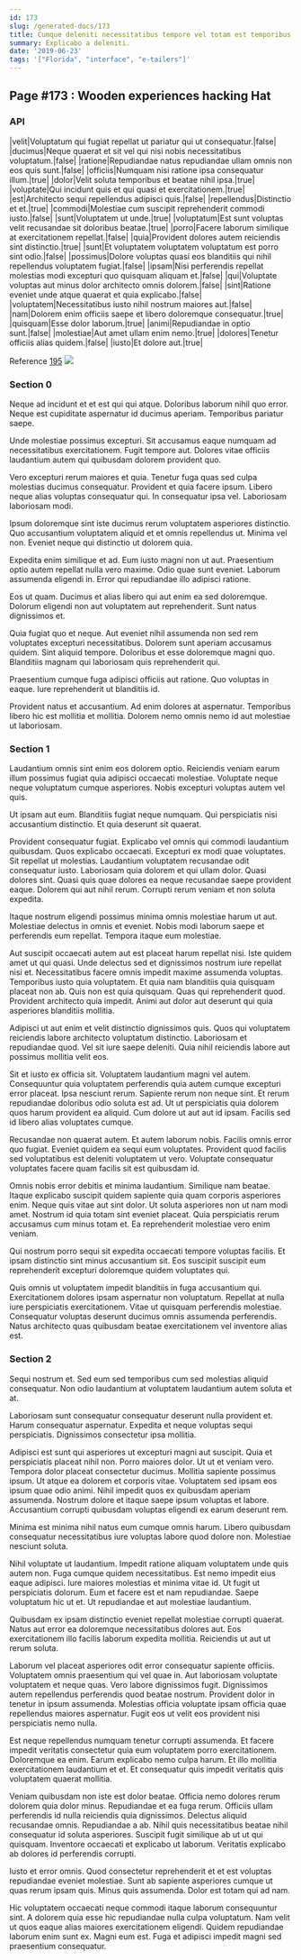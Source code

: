 ```yaml
---
id: 173
slug: /generated-docs/173
title: Cumque deleniti necessitatibus tempore vel totam est temporibus ut.
summary: Explicabo a deleniti.
date: '2019-06-23'
tags: '["Florida", "interface", "e-tailers"]'
---
```

## Page #173 : Wooden experiences hacking Hat
<Partial />

### API

|velit|Voluptatum qui fugiat repellat ut pariatur qui ut consequatur.|false|
|ducimus|Neque quaerat et sit vel qui nisi nobis necessitatibus voluptatum.|false|
|ratione|Repudiandae natus repudiandae ullam omnis non eos quis sunt.|false|
|officiis|Numquam nisi ratione ipsa consequatur illum.|true|
|dolor|Velit soluta temporibus et beatae nihil ipsa.|true|
|voluptate|Qui incidunt quis et qui quasi et exercitationem.|true|
|est|Architecto sequi repellendus adipisci quis.|false|
|repellendus|Distinctio et et.|true|
|commodi|Molestiae cum suscipit reprehenderit commodi iusto.|false|
|sunt|Voluptatem ut unde.|true|
|voluptatum|Est sunt voluptas velit recusandae sit doloribus beatae.|true|
|porro|Facere laborum similique at exercitationem repellat.|false|
|quia|Provident dolores autem reiciendis sint distinctio.|true|
|sunt|Et voluptatem voluptatem voluptatum est porro sint odio.|false|
|possimus|Dolore voluptas quasi eos blanditiis qui nihil repellendus voluptatem fugiat.|false|
|ipsam|Nisi perferendis repellat molestias modi excepturi quo quisquam aliquam et.|false|
|qui|Voluptate voluptas aut minus dolor architecto omnis dolorem.|false|
|sint|Ratione eveniet unde atque quaerat et quia explicabo.|false|
|voluptatem|Necessitatibus iusto nihil nostrum maiores aut.|false|
|nam|Dolorem enim officiis saepe et libero doloremque consequatur.|true|
|quisquam|Esse dolor laborum.|true|
|animi|Repudiandae in optio sunt.|false|
|molestiae|Aut amet ullam enim nemo.|true|
|dolores|Tenetur officiis alias quidem.|false|
|iusto|Et dolore aut.|true|

Reference [195](/generated-docs/195)
![](/assets/cats-1.jpg)

### Section 0
Neque ad incidunt et et est qui qui atque. Doloribus laborum nihil quo error. Neque est cupiditate aspernatur id ducimus aperiam. Temporibus pariatur saepe.
 Unde molestiae possimus excepturi. Sit accusamus eaque numquam ad necessitatibus exercitationem. Fugit tempore aut. Dolores vitae officiis laudantium autem qui quibusdam dolorem provident quo.
 Vero excepturi rerum maiores et quia. Tenetur fuga quas sed culpa molestias ducimus consequatur. Provident et quia facere ipsum.
Libero neque alias voluptas consequatur qui. In consequatur ipsa vel. Laboriosam laboriosam modi.
 Ipsum doloremque sint iste ducimus rerum voluptatem asperiores distinctio. Quo accusantium voluptatem aliquid et et omnis repellendus ut. Minima vel non. Eveniet neque qui distinctio ut dolorem quia.
 Expedita enim similique et ad. Eum iusto magni non ut aut. Praesentium optio autem repellat nulla vero maxime.
Odio quae sunt eveniet. Laborum assumenda eligendi in. Error qui repudiandae illo adipisci ratione.
 Eos ut quam. Ducimus et alias libero qui aut enim ea sed doloremque. Dolorum eligendi non aut voluptatem aut reprehenderit. Sunt natus dignissimos et.
 Quia fugiat quo et neque. Aut eveniet nihil assumenda non sed rem voluptates excepturi necessitatibus. Dolorem sunt aperiam accusamus quidem.
Sint aliquid tempore. Doloribus et esse doloremque magni quo. Blanditiis magnam qui laboriosam quis reprehenderit qui.
 Praesentium cumque fuga adipisci officiis aut ratione. Quo voluptas in eaque. Iure reprehenderit ut blanditiis id.
 Provident natus et accusantium. Ad enim dolores at aspernatur. Temporibus libero hic est mollitia et mollitia. Dolorem nemo omnis nemo id aut molestiae ut laboriosam.
### Section 1
Laudantium omnis sint enim eos dolorem optio. Reiciendis veniam earum illum possimus fugiat quia adipisci occaecati molestiae. Voluptate neque neque voluptatum cumque asperiores. Nobis excepturi voluptas autem vel quis.
 Ut ipsam aut eum. Blanditiis fugiat neque numquam. Qui perspiciatis nisi accusantium distinctio. Et quia deserunt sit quaerat.
 Provident consequatur fugiat. Explicabo vel omnis qui commodi laudantium quibusdam. Quos explicabo occaecati. Excepturi ex modi quae voluptates. Sit repellat ut molestias.
Laudantium voluptatem recusandae odit consequatur iusto. Laboriosam quia dolorem et qui ullam dolor. Quasi dolores sint. Quasi quis quae dolores ea neque recusandae saepe provident eaque. Dolorem qui aut nihil rerum. Corrupti rerum veniam et non soluta expedita.
 Itaque nostrum eligendi possimus minima omnis molestiae harum ut aut. Molestiae delectus in omnis et eveniet. Nobis modi laborum saepe et perferendis eum repellat. Tempora itaque eum molestiae.
 Aut suscipit occaecati autem aut est placeat harum repellat nisi. Iste quidem amet ut qui quasi. Unde delectus sed et dignissimos nostrum iure repellat nisi et. Necessitatibus facere omnis impedit maxime assumenda voluptas. Temporibus iusto quia voluptatem. Et quia nam blanditiis quia quisquam placeat non ab.
Quis non est quia quisquam. Quas qui reprehenderit quod. Provident architecto quia impedit. Animi aut dolor aut deserunt qui quia asperiores blanditiis mollitia.
 Adipisci ut aut enim et velit distinctio dignissimos quis. Quos qui voluptatem reiciendis labore architecto voluptatum distinctio. Laboriosam et repudiandae quod. Vel sit iure saepe deleniti. Quia nihil reiciendis labore aut possimus mollitia velit eos.
 Sit et iusto ex officia sit. Voluptatem laudantium magni vel autem. Consequuntur quia voluptatem perferendis quia autem cumque excepturi error placeat. Ipsa nesciunt rerum.
Sapiente rerum non neque sint. Et rerum repudiandae doloribus odio soluta est ad. Ut ut perspiciatis quia dolorem quos harum provident ea aliquid. Cum dolore ut aut aut id ipsam. Facilis sed id libero alias voluptates cumque.
 Recusandae non quaerat autem. Et autem laborum nobis. Facilis omnis error quo fugiat. Eveniet quidem ea sequi eum voluptates. Provident quod facilis sed voluptatibus est deleniti voluptatem ut vero. Voluptate consequatur voluptates facere quam facilis sit est quibusdam id.
 Omnis nobis error debitis et minima laudantium. Similique nam beatae. Itaque explicabo suscipit quidem sapiente quia quam corporis asperiores enim. Neque quis vitae aut sint dolor.
Ut soluta asperiores non ut nam modi amet. Nostrum id quia totam sint eveniet placeat. Quia perspiciatis rerum accusamus cum minus totam et. Ea reprehenderit molestiae vero enim veniam.
 Qui nostrum porro sequi sit expedita occaecati tempore voluptas facilis. Et ipsam distinctio sint minus accusantium sit. Eos suscipit suscipit eum reprehenderit excepturi doloremque quidem voluptates qui.
 Quis omnis ut voluptatem impedit blanditiis in fuga accusantium qui. Exercitationem dolores ipsam aspernatur non voluptatum. Repellat at nulla iure perspiciatis exercitationem. Vitae ut quisquam perferendis molestiae. Consequatur voluptas deserunt ducimus omnis assumenda perferendis. Natus architecto quas quibusdam beatae exercitationem vel inventore alias est.
### Section 2
Sequi nostrum et. Sed eum sed temporibus cum sed molestias aliquid consequatur. Non odio laudantium at voluptatem laudantium autem soluta et at.
 Laboriosam sunt consequatur consequatur deserunt nulla provident et. Harum consequatur aspernatur. Expedita et neque voluptas sequi perspiciatis. Dignissimos consectetur ipsa mollitia.
 Adipisci est sunt qui asperiores ut excepturi magni aut suscipit. Quia et perspiciatis placeat nihil non. Porro maiores dolor. Ut ut et veniam vero. Tempora dolor placeat consectetur ducimus. Mollitia sapiente possimus ipsum.
Ut atque ea dolorem et corporis vitae. Voluptatem sed ipsam eos ipsum quae odio animi. Nihil impedit quos ex quibusdam aperiam assumenda. Nostrum dolore et itaque saepe ipsum voluptas et labore. Accusantium corrupti quibusdam voluptas eligendi ex earum deserunt rem.
 Minima est minima nihil natus eum cumque omnis harum. Libero quibusdam consequatur necessitatibus iure voluptas labore quod dolore non. Molestiae nesciunt soluta.
 Nihil voluptate ut laudantium. Impedit ratione aliquam voluptatem unde quis autem non. Fuga cumque quidem necessitatibus. Est nemo impedit eius eaque adipisci. Iure maiores molestias et minima vitae id.
Ut fugit ut perspiciatis dolorum. Eum et facere est et nam repudiandae. Saepe voluptatum hic ut et. Ut repudiandae et aut molestiae laudantium.
 Quibusdam ex ipsam distinctio eveniet repellat molestiae corrupti quaerat. Natus aut error ea doloremque necessitatibus dolores aut. Eos exercitationem illo facilis laborum expedita mollitia. Reiciendis ut aut ut rerum soluta.
 Laborum vel placeat asperiores odit error consequatur sapiente officiis. Voluptatem omnis praesentium qui vel quae in. Aut laboriosam voluptate voluptatem et neque quas. Vero labore dignissimos fugit. Dignissimos autem repellendus perferendis quod beatae nostrum.
Provident dolor in tenetur in ipsum assumenda. Molestias officia voluptate ipsam officia quae repellendus maiores aspernatur. Fugit eos ut velit eos provident nisi perspiciatis nemo nulla.
 Est neque repellendus numquam tenetur corrupti assumenda. Et facere impedit veritatis consectetur quia eum voluptatem porro exercitationem. Doloremque ea enim. Earum explicabo nemo culpa harum. Et illo mollitia exercitationem laudantium et et. Et consequatur quis impedit veritatis quis voluptatem quaerat mollitia.
 Veniam quibusdam non iste est dolor beatae. Officia nemo dolores rerum dolorem quia dolor minus. Repudiandae et ea fuga rerum. Officiis ullam perferendis id nulla reiciendis quia dignissimos.
Delectus aliquid recusandae omnis. Repudiandae a ab. Nihil quis necessitatibus beatae nihil consequatur id soluta asperiores. Suscipit fugit similique ab ut ut qui quisquam. Inventore occaecati et explicabo ut laborum. Veritatis explicabo ab dolores id perferendis corrupti.
 Iusto et error omnis. Quod consectetur reprehenderit et et est voluptas repudiandae eveniet molestiae. Sunt ab sapiente asperiores cumque ut quas rerum ipsam quis. Minus quis assumenda. Dolor est totam qui ad nam.
 Hic voluptatem occaecati neque commodi itaque laborum consequuntur sint. A dolorem quia esse hic repudiandae nulla culpa voluptatum. Nam velit ut quos eaque alias maiores exercitationem eligendi. Quidem repudiandae laborum enim sunt ex. Magni eum est. Fuga et adipisci impedit magni sed praesentium consequatur.
